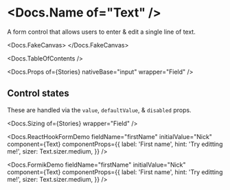 


<Meta of={Stories} />

# <Docs.Name of="Text" />

A form control that allows users to enter & edit a single line of text.

<Docs.FakeCanvas>
  <Text placeholder="Type something!" sizer={Text.sizer.medium} />
</Docs.FakeCanvas>

<Docs.TableOfContents />

<Docs.Props of={Stories} nativeBase="input" wrapper="Field" />

## Control states

These are handled via the `value`, `defaultValue`, & `disabled` props.

<Canvas of={Stories.AllControlStates} sourceState="shown" />

<Docs.Sizing of={Stories} wrapper="Field" />

<Docs.ReactHookFormDemo
  fieldName="firstName"
  initialValue="Nick"
  component={Text}
  componentProps={{
    label: 'First name',
    hint: 'Try editting me!',
    sizer: Text.sizer.medium,
  }}
/>

<Docs.FormikDemo
  fieldName="firstName"
  initialValue="Nick"
  component={Text}
  componentProps={{
    label: 'First name',
    hint: 'Try editting me!',
    sizer: Text.sizer.medium,
  }}
/>
